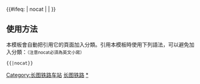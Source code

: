 {{鐵道路線|
| 模板名稱 = 长图铁路
| 名稱 = [[File:China Railways.svg|15px]] [[长图铁路]]
| 代表色 = #0033c9
| Logo = [[File:China Railways.svg|17px]]
| 背景顏色 = #FFFFFF
| 車站列表 = [[长春站|长春]] - [[长春东站|长春东]] - [[龙泉站|龙泉]] - [[兴隆山站|兴隆山]] - [[卡伦站|卡伦]] - [[龙家堡站|龙家堡]] - [[九台站|九台]] - [[营城站|营城]] - [[土们岭站|土们岭]] - [[左家站|左家]] - [[桦皮厂站|桦皮厂]] - [[孤店子站|孤店子]] - [[新九站站|新九站]] - [[九站站|九站]] - [[哈达湾站|哈达湾]] - [[吉林站|吉林]] - [[龙潭山站|龙潭山]] - [[江北站|江北]] - [[江密峰站|江密峰]] - [[天岗站|天岗]] - [[六道河站|六道河]] - [[老爷岭站|老爷岭]] - [[小姑家站|小姑家]] - [[拉法站|拉法]] - [[蛟河站|蛟河]] - [[苇塘站|苇塘]] - [[白石山站|白石山]] - [[二道河站|二道河]] - [[黄松甸站|黄松甸]] - [[威虎岭站|威虎岭]] - [[黄泥河站|黄泥河]] - [[秋梨沟站|秋梨沟]] - [[太平岭站|太平岭]] - [[敦化站|敦化]] - [[大桥站 (长图铁路)|大桥]] - [[大石头站|大石头]] - [[哈尔巴岭站|哈尔巴岭]] - [[南沟站|南沟]] - [[亮兵台站|亮兵台]] - [[安图站|安图]] - [[茶条沟站|茶条沟]] - [[榆树川站|榆树川]] - [[葆园站|葆园]] - [[铜佛寺站|铜佛寺]] - [[朝阳川站|朝阳川]] - [[延吉站|延吉]] - [[溪洞站|溪洞]] - [[磨盘山站|磨盘山]] - [[苇子沟站|苇子沟]] - [[图们北站|图们北]] - [[图们站|图们]] - [[国境站|国境]]（{{PRK}}[[南阳国境線]]→）
}}
<includeonly>{{#ifeq: {{{1}}} | nocat | <!--空--> | [[Category:长图铁路车站]] }}</includeonly><noinclude>

==使用方法==
本模板會自動把引用它的頁面加入分類。引用本模板時使用下列語法，可以避免加入分類：<small>（注意nocat必須為英文小寫）</small>
 <nowiki>{{</nowiki>{{PAGENAME}}<nowiki>|nocat}}</nowiki>
[[Category:中國鐵路路線模板|长图铁路]]
[[Category:长图铁路车站|*]]
</noinclude>